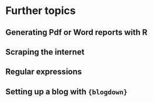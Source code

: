 # Further topics

## Generating Pdf or Word reports with R

## Scraping the internet

## Regular expressions

## Setting up a blog with `{blogdown}`
